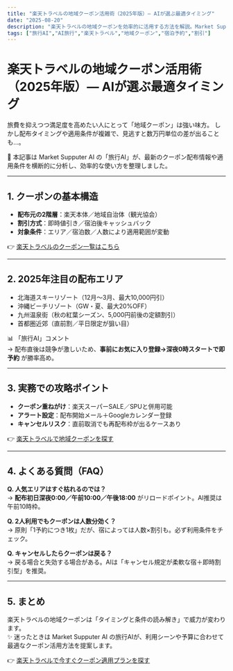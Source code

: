 ```yaml
---
title: "楽天トラベルの地域クーポン活用術（2025年版）— AIが選ぶ最適タイミング"
date: "2025-08-20"
description: "楽天トラベルの地域クーポンを効率的に活用する方法を解説。Market Supputer AIが配布タイミングと適用条件を分析し、最適な使い方を提案します。"
tags: ["旅行AI","AI旅行","楽天トラベル","地域クーポン","宿泊予約","割引"]
---
```


# 楽天トラベルの地域クーポン活用術（2025年版）— AIが選ぶ最適タイミング

旅費を抑えつつ満足度を高めたい人にとって「地域クーポン」は強い味方。
しかし配布タイミングや適用条件が複雑で、見逃すと数万円単位の差が出ることも…。

🧭 本記事は Market Supputer AI の「旅行AI」が、最新のクーポン配布情報や適用条件を横断的に分析し、効率的な使い方を整理しました。

---

## 1. クーポンの基本構造
- **配布元の2階層**：楽天本体／地域自治体（観光協会）
- **割引方式**：即時値引き／宿泊後キャッシュバック
- **対象条件**：エリア／宿泊数／人数により適用範囲が変動

👉 [楽天トラベルのクーポン一覧はこちら](https://travel.rakuten.co.jp/coupon/)

---

## 2. 2025年注目の配布エリア
- 北海道スキーリゾート（12月〜3月、最大10,000円引）
- 沖縄ビーチリゾート（GW・夏、最大20%OFF）
- 九州温泉街（秋の紅葉シーズン、5,000円前後の定額割引）
- 首都圏近郊（直前割／平日限定が狙い目）

📊 「旅行AI」コメント  
→ 配布直後は競争が激しいため、**事前にお気に入り登録→深夜0時スタートで即予約** が勝率高め。

---

## 3. 実務での攻略ポイント
- **クーポン重ねがけ**：楽天スーパーSALE／SPUと併用可能  
- **アラート設定**：配布開始メール＋Googleカレンダー登録  
- **キャンセルリスク**：直前取消でも再配布枠が出るケースあり  

👉 [楽天トラベルで地域クーポンを探す](https://travel.rakuten.co.jp/)

---

## 4. よくある質問（FAQ）
**Q. 人気エリアはすぐ枯れるのでは？**  
→ **配布初日深夜0:00／午前10:00／午後18:00** がリロードポイント。AI推奨は午前10時枠。  

**Q. 2人利用でもクーポンは人数分効く？**  
→ 原則「1予約につき1枚」だが、宿によっては人数×割引も。必ず利用条件をチェック。  

**Q. キャンセルしたらクーポンは戻る？**  
→ 戻る場合と失効する場合がある。AIは「キャンセル規定が柔軟な宿＋即時割引型」を推奨。  

---

## 5. まとめ
楽天トラベルの地域クーポンは「タイミングと条件の読み解き」で威力が変わります。  
✨ 迷ったときは Market Supputer AI の旅行AIが、利用シーンや予算に合わせて最適なクーポン活用方法を提案します。  

👉 [楽天トラベルで今すぐクーポン適用プランを探す](https://travel.rakuten.co.jp/)
